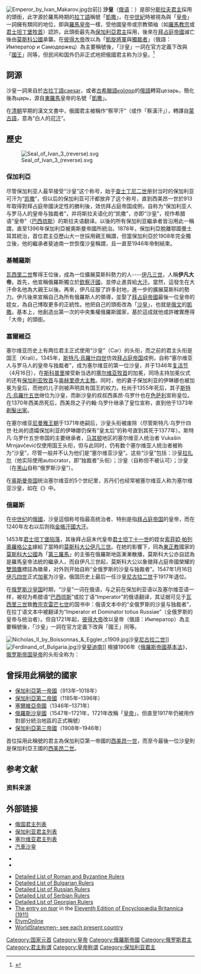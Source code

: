 {{貴族等級}}
[[File:Emperor_by_Ivan_Makarov.jpg|thumb]]台前]]
'''沙皇'''（[[俄语|俄语]]：{{lang|ru|царь}}）是部分[[斯拉夫人|斯拉夫]][[君主|君主]]採用的頭銜，此字源於羅馬時期的[[拉丁语|拉丁語]]稱號「[[凯撒_(头衔)|凱撒]]」，在[[中世纪|中世紀]]時被視為與「[[皇帝|皇帝]]」一詞擁有類同的地位，即與[[羅馬皇帝|羅馬皇帝]]一樣，受他國皇帝或宗教領袖（如[[羅馬教宗|羅馬教宗]]或[[君士坦丁堡牧首|君士坦丁堡牧首]]）認許。此頭銜最先為[[保加利亚君主列表|保加利亞君主]]採用，後來在[[拜占庭帝國|拜占庭帝國]]滅亡後由[[莫斯科公国|莫斯科公國]]承襲。在[[彼得大帝|彼得大帝]]改以為「[[英白拉多|凱旋將軍]]與[[獨裁者|獨裁者]]」（俄語：Император и Самодержец）為主要稱號後，「沙皇」一詞在官方定義下改與「[[國王|國王]]」同等，但民间和国外仍非正式地把俄國君主称为沙皇。<ref>{{Cite web|title=大英百科全書第十一版（1911年）|url=http://encyclopedia.jrank.org/TOO_TUM/TSAR_or_CZAR.html|accessdate=2016年12月29日|author=|date=|publisher=|archive-date=2017年2月2日|archive-url=https://web.archive.org/web/20170202024000/http://encyclopedia.jrank.org/TOO_TUM/TSAR_or_CZAR.html|dead-url=no}}</ref>

==詞源==
沙皇一詞來自於[[古拉丁語|古拉丁語]]caesar，或者[[古希臘語|古希臘語]]καῖσαρ的[[俄语|俄語]]轉寫цезарь，簡化後為царь，源自[[東羅馬帝國|東羅馬]]皇帝的名號「[[凯撒_(头衔)|凱撒]]」。

在[[清朝|清朝]]早期的漢文文書中，俄國君主被稱作“察罕汗”（或作「察漢汗」），轉譯自[[蒙古语|蒙古語]]，意為“白人的[[可汗|可汗]]”。

==歷史==
[[File:Seal_of_Ivan_3_(reverse).svg|thumb]]

=== 保加利亞 ===
尽管保加利亚人最早接受“沙皇”这个称号，始于[[查士丁尼二世|查士丁尼二世]]册封当时的保加利亚可汗{{tsl|en|Tervel_of_Bulgaria|捷尔维尔}}为“[[凯撒_(头衔)|凯撒]]”，但以后的保加利亚可汗都放弃了这个称号，直到西美昂一世於913年取得對拜占庭帝國決定性的勝利後，效仿拜占庭帝国成例，自称为“保加利亚人与罗马人的皇帝与独裁者”，并将斯拉夫语化的“凯撒”，亦即“沙皇”，视作希腊语“皇帝”（[[巴西琉斯|巴西琉斯]]）的斯拉夫语翻译。以後的所有保加利亚繼承者皆沿用此一稱謂，直至1396年保加利亞被奧斯曼帝國所統治。1878年，保加利亞脫離鄂圖曼土耳其統治，首位君主亞歷山大一世採用親王稱謂，但當保加利亞於1908年完全獨立後，他的繼承者斐迪南一世恢復沙皇稱謂，且一直至1946年帝制結束。

=== 基輔羅斯 ===
[[瓦西里二世_(莫斯科)|瓦西里二世]]奪得王位後，成為一位擴展莫斯科勢力的人----[[伊凡三世|伊凡三世]]，人稱'''伊凡大帝'''。首先，他宣稱俄羅斯獨立於[[欽察汗國|欽察汗國]]，並停止進貢給[[大汗|大汗]]。當然，這發生在大汗命名他為大親王以後。再來，伊凡征服了許多封地，進一步的擴展莫斯科的勢力。伊凡後來宣稱自己為所有俄羅斯人的領導，並娶了[[拜占庭帝國|拜占庭帝國]]最後一位皇帝的姪女，為自己博取更多的正統性。他把自己的頭銜改為「[[沙皇|沙皇]]」，也就是[[俄文|俄文]]的[[凱撒|凱撒]]。基本上，他創造出第一次的中央集權俄羅斯國家，基於這成就他或許確實應得「大帝」的頭銜。

=== 塞爾維亞 ===
{{further|塞尔维亚帝国}}

塞尔维亚历史上有两位君主正式使用“沙皇”（Car）的头衔，而之前的君主头衔是国王（Krali）。1345年，[[斯特凡·烏羅什四世|斯特凡·烏羅什四世]]仿效[[拜占庭帝国|拜占庭帝国]]成例，自称“塞尔维亚人与罗马人的皇帝与独裁者”，成为塞尔维亚的第一位沙皇，并于1346年[[复活节|复活节]]（4月16日），在[[斯科普里|斯科普里]]接受新当选的[[塞尔维亚牧首|塞尔维亚牧首]]的加冕，同场主持加冕仪式的还有[[保加利亚牧首|保加利亚牧首]]与[[奥赫里德|奥赫里德]][[大主教|大主教]]。同时，他的妻子保加利亚的伊琳娜也被加冕为皇后，而他的儿子则被声明具有国王的权力。杜尚于1355年死后，其子[[斯特凡·烏羅什五世|斯特凡·烏羅什五世]]继位为沙皇，而新沙皇的叔叔西美昂·乌罗什也在[[色萨利|色萨利]]宣称皇位。在1370年西美昂死后，西美昂之子约翰·乌罗什继承了皇位宣称，直到他于1373年[[剃髮|剃髮]][[出家|出家]]。

在塞尔维亚[[尼曼雅王朝|尼曼雅王朝]]于1371年绝嗣后，沙皇头衔被废除（尽管斯特凡·乌罗什四世·杜尚的遗孀保加利亚的伊琳娜仍保有“皇太后”的称号直到其死于1377年）。斯特凡·乌罗什五世帝国的主要继承者，[[马其顿|马其顿]]地区的塞尔维亚人统治者 Vukašin Mrnjavčević仅使用国王头衔，但与此同时，仍有数个塞尔维亚人统治者被称为“沙皇”，尽管一般并不认为他们是“塞尔维亚沙皇”。这些“沙皇”包括：沙皇[[拉扎尔·赫雷别利亚诺维奇|拉扎尔]]（他实际使用autocrator，即“独裁者”头衔）；沙皇{{tsl|en|Jovan Nenad|约翰·内纳德}}（自称但不被认可）；沙皇{{tsl|en|Šćepan Mali|斯德潘·马里|小斯德潘}}（在[[黑山|黑山]]自称“俄罗斯沙皇”）。

在[[奥斯曼帝国|奥斯曼帝国]]统治塞尔维亚的5个世纪里，苏丹们也经常被塞尔维亚人称为塞尔维亚沙皇，如在《{{tsl|en|Serbian epic poetry|塞尔维亚史诗}}》中。

=== 俄羅斯 ===
在[[中世纪|中世纪]]的[[俄國|俄國]]，沙皇這個称号指最高统治者、特别是指[[拜占庭帝国|拜占庭帝国]]的皇帝，而在1240年左右以后则指[[金帳汗國|金帳汗國]][[大汗|大汗]]。

1453年[[君士坦丁堡的陷落|君士坦丁堡陷落]]，其後拜占庭末代皇帝[[君士坦丁十一世|君士坦丁十一世]]的姪女[[索菲娅·帕列奥罗格|索菲婭·帕列奧羅格公主]]嫁給了當時的[[莫斯科大公|莫斯科大公]][[伊凡三世|伊凡三世]]。在她的影響下，同為[[正教會|東正教]]國家的[[莫斯科大公国|莫斯科大公國]]為「[[第三羅馬|第三羅馬]]」的主張在俄羅斯地區漸漸散播，莫斯科大公亦自認為是羅馬皇帝法統的繼承人，而自伊凡三世起，莫斯科大公以象徵拜占庭帝國榮耀的[[雙頭鷹|雙頭鷹]]標誌為徽章，对外则开始自称“全俄罗斯的沙皇与独裁者”。1547年1月16日[[伊凡四世|伊凡四世]]正式[[加冕|加冕]]为沙皇。俄国历史上最后一任沙皇[[尼古拉二世_(俄罗斯)|尼古拉二世]]于1917年退位。

在[[俄罗斯沙皇国|俄罗斯沙皇国]]时期，“沙皇”一词在俄语，与之前在保加利亚语以及塞尔维亚语一样，被视为希腊语“[[巴西琉斯|巴西琉斯]]”或拉丁语“Imperator”的俄语翻译，其证据可见于[[瓦西里三世|瓦西里三世]]致[[教宗|教宗]][[克雷芒七世|克雷芒七世]]的国书中：俄语文本中的“全俄罗斯的沙皇与独裁者”，在拉丁语文本中被翻译为“Imperator et Dominator totius Russiae”（全俄罗斯的皇帝与统治者）。但自1721年起，[[彼得大帝|彼得大帝]]改以皇帝（俄語：Император）為主要稱號後，「沙皇」一詞在官方定義下改與「國王」同等。

[[File:Nicholas_II_by_Boissonnas_&_Eggler_c1909.jpg|thumb]]沙皇[[尼古拉二世_(俄羅斯)|尼古拉二世]]]]
[[File:Ferdinand_of_Bulgaria.jpg|thumb]]沙皇[[斐迪南一世_(保加利亞)|斐迪南]]]]
根據1906年《[[俄羅斯帝國基本法|俄羅斯帝國基本法]]》，[[俄罗斯帝国皇帝|俄罗斯帝国皇帝]]的头衔全称为：

{{Cquote|[[蒙上帝恩典|蒙上帝恩典]]，[[全俄羅斯|全俄羅斯]]、莫斯科、[[基辅|基辅]]、[[弗拉基米尔_(俄罗斯)|弗拉基米尔]]、[[诺夫哥罗德|诺夫哥罗德]]的皇帝和[[独裁者|独裁者]]，[[喀山|喀山]]沙皇，[[阿斯特拉罕|阿斯特拉罕]]沙皇，[[波兰|波兰]]沙皇，[[西伯利亚|西伯利亚]]沙皇，[[克里米亚|陶立克]][[克森尼索|克森尼索]]沙皇，[[格鲁吉亚|格鲁吉亚]]沙皇，[[普斯科夫|普斯科夫]]的[[领主|领主]]，兼[[斯摩棱斯克|斯摩棱斯克]]、[[立陶宛|立陶宛]]、[[沃里尼亞|沃里尼亚]]、[[波多里亚|波多里亚]]和[[芬兰大公|芬兰大公]]；[[爱沙尼亚|爱沙尼亚]]、[[利沃尼亚|利沃尼亚]]、[[库尔兰|库尔兰]]和[[瑟米加利亚|瑟米加利亚]]、[[萨莫吉希亚|萨莫吉希亚]]、[[比亚韦斯托克|比亚韦斯托克]]、[[卡累利阿|卡累利阿]]、[[特维尔|特维尔]]、尤格拉、[[彼尔姆|彼尔姆]]、[[基洛夫州|维亚特卡]]、[[伏尔加保加利亚|保加尔]]以及其他区域的王公；[[下诺夫哥罗德|下诺夫哥罗德]]的领主和大公，[[切尔尼戈夫|切尔尼戈夫]]、[[梁赞|梁赞]]、[[波洛茨克|波洛茨克]]、[[罗斯托夫|罗斯托夫]]、[[雅罗斯拉夫尔|雅罗斯拉夫尔]]、[[別洛焦爾斯克|别洛焦尔]]、[[烏多爾區|乌多利亚]]、[[萨列哈尔德|奥勃多利亚]]、孔迪亚、[[维捷布斯克|维捷布斯克]]、[[姆斯齐斯拉夫|姆斯齐斯拉夫]]国君和所有北部区域的君主；[[高加索伊比利亞王國|伊比利亚]]、[[卡特利|卡塔林尼亚]]、[[卡巴爾達人|卡巴尔德尼亚]]土地和亚美尼亚区域的君主；[[切尔卡斯亚|切尔卡斯亚]]和山地王公及其他的世袭领主和统治者；[[突厥斯坦|突厥斯坦]]的君主；[[挪威|挪威]]王位继承人，[[石勒苏益格-荷尔斯泰因|石勒苏益格-荷尔斯泰因]]、[[施托尔曼县|施托尔曼]]、[[迪特马尔申县|迪特马尔申]]和[[奥尔登堡|奥尔登堡]]公爵......。|{{noteTag|{{small|{{lang-ru|«Божіею поспѣшествующею милостію, Мы, NN, Императоръ и Самодержецъ Всероссійскій, Московскій, Кіевскій, Владимірскій, Новгородскій; Царь Казанскій, Царь Астраханскій, Царь Польскій, Царь Сибирскій, Царь Херсониса Таврическаго, Царь Грузинскій; Государь Псковскій и Великій Князь Смоленскій, Литовскій, Волынскій, Подольскій и Финляндскій; Князь Эстляндскій, Лифляндскій, Курляндскій и Семигальскій, Самогитскій, Бѣлостокскій, Корельскій, Тверскій, Югорскій, Пермскій, Вятскій, Болгарскій и иныхъ; Государь и Великій Князь Новагорода низовскія земли, Черниговскій, Рязанскій, Полотскій, Ростовскій, Ярославскій, Бѣлозерскій, Удорскій, Обдорскій, Кондійскій, Витебскій, Мстиславскій и всея сѣверныя страны Повелитель и Государь Иверскія, Карталинскія и Кабардинскія земли и области Арменскія; Черкасскихъ и Горскихъ князей и иныхъ наслѣдный Государь и Обладатель; Государь Туркестанскій, Наслѣдникъ Норвежскій, Герцогъ Шлезвигъ-Голстинскій, Стормарнскій, Дитмарсенскій и Ольденбургскій, и прочая, и прочая, и прочая».}}}}}}|quotewidth=35px}}

== 曾採用此稱號的國家 ==
*[[保加利亚第一帝国|保加利亞第一帝國]]（913年–1018年）
*[[保加利亚第二帝国|保加利亞第二帝國]]（1185年–1396年）
*[[塞尔维亚帝国|塞爾維亞帝國]]（1346年–1371年）
*[[俄罗斯沙皇国|俄羅斯沙皇國]]（1547年–1721年，1721年改稱「[[俄皇|皇帝]]」，但直至1917年仍被用作對部分統治地區的正式稱號）
*[[保加利亞王國|保加利亞第三帝國]]（1908年–1946年）
首位採用此稱號的君主為保加利亞第一帝國的[[西美昂一世|西美昂一世]]，而至今最後一位沙皇則是保加利亞王國的[[西美昂二世|西美昂二世]]。

== 参考文献 ==
{{Reflist}}
{{NoteFoot}}
===资料来源===
{{small|
* ''Michael and Natasha, The Life and love of the Last Tsar of Russia'', Rosemary & Donald Crawford, Weidenfeld & Nicholson, London 1997. {{ISBN|0-297-81836-8}}
* [[George_Alexandrovič_Ostrogorsky|George Ostrogorsky]], "Avtokrator i samodržac", ''Glas Srpske kraljevske akadamije'' CLXIV, Drugi razdred 84 (1935), 95-187
* John V.A. Fine, Jr., ''The Early Medieval Balkans'', Ann Arbor, 1983
* John V.A. Fine, Jr., ''The Late Medieval Balkans'', Ann Arbor, 1987
* Robert O. Crummey, ''The Formation of Muscovy 1304–1613'', New York, 1987
* David Warnes, ''Chronicle of the Russian Tsars'', London, 1999
* Matthew Lang (Editor), '' The Chronicle - $10 Very Cheap'', Sydney, 2009/10
}}
==外部链接==
{{Wiktionary}}
{{commons category|Tsars of Russia}}
{{EB1911 Poster|Tsar}}
*[[俄国君主列表|俄国君主列表]]
*[[保加利亚君主列表|保加利亚君主列表]]
*[[塞尔维亚君主列表|塞尔维亚君主列表]]
*[[汽車沙皇|汽車沙皇]]

*{{tsl|en|Tsaritsa}}
*{{tsl|en|Tsesarevich}}

* [https://web.archive.org/web/20080226211850/http://sitemaker.umich.edu/mladjov/files/romanemperors2.pdf Detailed List of Roman and Byzantine Rulers]
* [http://sitemaker.umich.edu/mladjov/files/bulgarian_rulers.pdf Detailed List of Bulgarian Rulers] {{Wayback|url=http://sitemaker.umich.edu/mladjov/files/bulgarian_rulers.pdf |date=20151016073659 }}
* [https://web.archive.org/web/20080226211850/http://sitemaker.umich.edu/mladjov/files/rus_monarchs.pdf Detailed List of Russian Rulers]
* [https://web.archive.org/web/20080226211848/http://sitemaker.umich.edu/mladjov/files/serbian_rulers.pdf Detailed List of Serbian Rulers]
* [https://web.archive.org/web/20080226211849/http://sitemaker.umich.edu/mladjov/files/medieval_georgia.pdf Detailed List of Georgian Rulers]
* [http://encyclopedia.jrank.org/TOO_TUM/TSAR_or_CZAR.html The entry on ''tsar''] {{Wayback|url=http://encyclopedia.jrank.org/TOO_TUM/TSAR_or_CZAR.html |date=20170202024000 }} in the [[1911_Encyclopædia_Britannica|Eleventh Edition of Encyclopædia Britannica (1911)]]
* [http://www.etymonline.com/index.php?search=tsar&searchmode=none EtymOnline] {{Wayback|url=http://www.etymonline.com/index.php?search=tsar&searchmode=none |date=20170628154753 }}
* [http://www.worldstatesmen.org/ WorldStatesmen- see each present country] {{Wayback|url=http://www.worldstatesmen.org/ |date=20110226114437 }}

[[Category:国家元首|Category:国家元首]]
[[Category:皇帝|Category:皇帝]]
[[Category:俄羅斯帝國|Category:俄羅斯帝國]]
[[Category:俄罗斯君主|Category:俄罗斯君主]]
[[Category:君主称谓|Category:君主称谓]]
[[Category:皇帝称谓|Category:皇帝称谓]]
[[Category:保加利亚君主|Category:保加利亚君主]]
